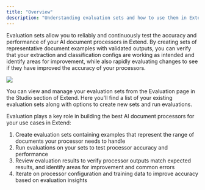 ```yaml
---
title: "Overview"
description: "Understanding evaluation sets and how to use them in Extend"
---
```


Evaluation sets allow you to reliably and continuously test the accuracy and performance of your AI document processors in Extend.
By creating sets of representative document examples with validated outputs, you can verify that your extraction and classification configs are working as intended and identify areas for improvement, 
while also rapidly evaluating changes to see if they have improved the accuracy of your processors.

![](/images/evaluations/eval_home_page.png)

You can view and manage your evaluation sets from the Evaluation page in the Studio section of Extend. Here you'll find a list of your existing evaluation sets along with options to create new sets and run evaluations.

Evaluation plays a key role in building the best AI document processors for your use cases in Extend:
1. Create evaluation sets containing examples that represent the range of documents your processor needs to handle
2. Run evaluations on your sets to test processor accuracy and performance
3. Review evaluation results to verify processor outputs match expected results, and identify areas for improvement and common errors
4. Iterate on processor configuration and training data to improve accuracy based on evaluation insights
